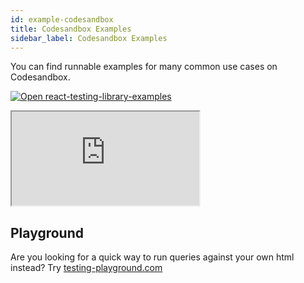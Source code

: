```yaml
---
id: example-codesandbox
title: Codesandbox Examples
sidebar_label: Codesandbox Examples
---
```


You can find runnable examples for many common use cases on Codesandbox.

[![Open react-testing-library-examples](https://codesandbox.io/static/img/play-codesandbox.svg)](https://codesandbox.io/s/github/kentcdodds/react-testing-library-examples/tree/master/)

<iframe src="https://codesandbox.io/embed/github/kentcdodds/react-testing-library-examples/tree/master/?expanddevtools=1&fontsize=13&hidenavigation=1&initialpath=%2F__tests__%2Fasync.js&module=%2Fsrc%2F__tests__%2Fasync.js&moduleview=1&previewwindow=tests&view=editor" style={{width: '100%', height:500, border:0, borderRadius: 4, overflow:'hidden'}} sandbox="allow-modals allow-forms allow-popups allow-scripts allow-same-origin"></iframe>

## Playground

Are you looking for a quick way to run queries against your own html instead?
Try [testing-playground.com](https://testing-playground.com)
